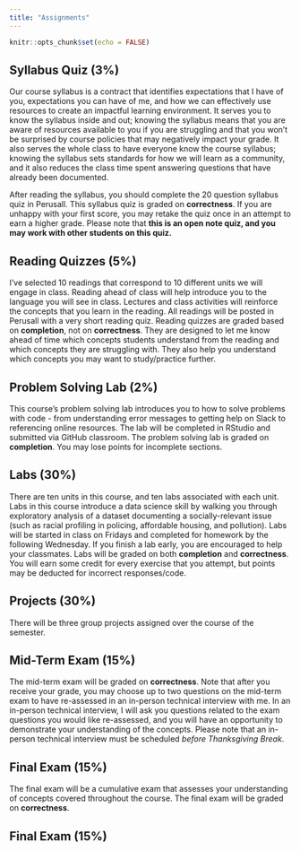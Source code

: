 ```yaml
---
title: "Assignments"
---
```


```r
knitr::opts_chunk$set(echo = FALSE)
```

## Syllabus Quiz (3%)

Our course syllabus is a contract that identifies expectations that I have of you, expectations you can have of me, and how we can effectively use resources to create an impactful learning environment. It serves you to know the syllabus inside and out; knowing the syllabus means that you are aware of resources available to you if you are struggling and that you won't be surprised by course policies that may negatively impact your grade. It also serves the whole class to have everyone know the course syllabus; knowing the syllabus sets standards for how we will learn as a community, and it also reduces the class time spent answering questions that have already been documented. 

After reading the syllabus, you should complete the 20 question syllabus quiz in Perusall. This syllabus quiz is graded on **correctness**. If you are unhappy with your first score, you may retake the quiz once in an attempt to earn a higher grade. Please note that **this is an open note quiz, and you may work with other students on this quiz.** 

## Reading Quizzes (5%)

I've selected 10 readings that correspond to 10 different units we will engage in class. Reading ahead of class will help introduce you to the language you will see in class. Lectures and class activities will reinforce the concepts that you learn in the reading. All readings will be posted in Perusall with a very short reading quiz. Reading quizzes are graded based on **completion**, not on **correctness**. They are designed to let me know ahead of time which concepts students understand from the reading and which concepts they are struggling with. They also help you understand which concepts you may want to study/practice further. 

## Problem Solving Lab (2%)

This course's problem solving lab introduces you to how to solve problems with code - from understanding error messages to getting help on Slack to referencing online resources. The lab will be completed in RStudio and submitted via GitHub classroom. The problem solving lab is graded on **completion**. You may lose points for incomplete sections.

## Labs (30%)

There are ten units in this course, and ten labs associated with each unit. Labs in this course introduce a data science skill by walking you through exploratory analysis of a dataset documenting a socially-relevant issue (such as racial profiling in policing, affordable housing, and pollution). Labs will be started in class on Fridays and completed for homework by the following Wednesday. If you finish a lab early, you are encouraged to help your classmates. Labs will be graded on both **completion** and **correctness**. You will earn some credit for every exercise that you attempt, but points may be deducted for incorrect responses/code.

## Projects (30%)

There will be three group projects assigned over the course of the semester. 

## Mid-Term Exam (15%)

The mid-term exam will be graded on **correctness**. Note that after you receive your grade, you may choose up to two questions on the mid-term exam to have re-assessed in an in-person technical interview with me. In an in-person technical interview, I will ask you questions related to the exam questions you would like re-assessed, and you will have an opportunity to demonstrate your understanding of the concepts. Please note that an in-person technical interview must be scheduled *before Thanksgiving Break*.

## Final Exam (15%)

The final exam will be a cumulative exam that assesses your understanding of concepts covered throughout the course. The final exam will be graded on **correctness**.



## Final Exam (15%)